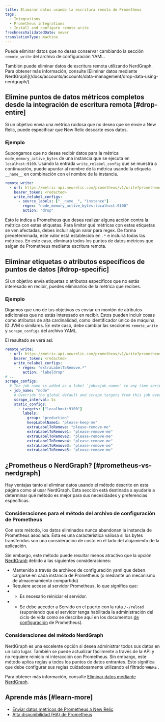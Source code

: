 ```yaml
---
title: Eliminar datos usando la escritura remota de Prometheus
tags:
  - Integrations
  - Prometheus integrations
  - Install and configure remote write
freshnessValidatedDate: never
translationType: machine
---
```


Puede eliminar datos que no desea conservar cambiando la sección `remote_write` del archivo de configuración YAML.

<Callout variant="tip">
  También puede eliminar datos de escritura remota utilizando NerdGraph. Para obtener más información, consulte [Eliminar datos mediante NerdGraph](/docs/accounts/accounts/data-management/drop-data-using-nerdgraph/).
</Callout>

## Elimine puntos de datos métricos completos desde la integración de escritura remota [#drop-entire]

Si un objetivo envía una métrica ruidosa que no desea que se envíe a New Relic, puede especificar que New Relic descarte esos datos.

### Ejemplo

Supongamos que no desea recibir datos para la métrica `node_memory_active_bytes` de una instancia que se ejecuta en `localhost:9100`. Usando la entrada `write_relabel_config` que se muestra a continuación, puede apuntar al nombre de la métrica usando la etiqueta `__name__` en combinación con el nombre de la instancia.

```yml
remote_write:
  - url: https://metric-api.newrelic.com/prometheus/v1/write?prometheus_server=macbook-server-cluster
    bearer_token: <redacted>
    write_relabel_configs:
      - source_labels: ["__name__", "instance"]
        regex: "node_memory_active_bytes;localhost:9100"
        action: "drop"
```

Esto le indica a Prometheus que desea realizar alguna acción contra la métrica con estas etiquetas. Para limitar qué métricas con estas etiquetas se ven afectadas, debes incluir algún valor para regex. De forma predeterminada, este valor está establecido en `.*` e incluirá todas las métricas. En este caso, eliminará todos los puntos de datos métricos que salgan de Prometheus mediante escritura remota.

## Eliminar etiquetas o atributos específicos de puntos de datos [#drop-specific]

Si un objetivo envía etiquetas o atributos específicos que no estás interesado en recibir, puedes eliminarlos de la métrica que recibes.

### Ejemplo

Digamos que uno de tus objetivos es enviar un montón de atributos adicionales que no estás interesado en recibir. Estos pueden incluir cosas como atributos de alta cardinalidad, como identificador único de máquina, ID JVM o similares. En este caso, debe cambiar las secciones `remote_write` y `scrape_configs` del archivo YAML.

El resultado se verá así:

```yml
remote_write:
  - url: https://metric-api.newrelic.com/prometheus/v1/write?prometheus_server=macbook-server-cluster
    bearer_token: <redacted>
    write_relabel_configs:
      - regex: "extraLabelToRemove.*"
        action: "labeldrop"
# ...
scrape_configs:
  # The job name is added as a label `job=<job_name>` to any time series scraped from this config.
  - job_name: "node"
    # Override the global default and scrape targets from this job every 5 seconds.
    scrape_interval: 5s
    static_configs:
      - targets: ["localhost:9100"]
        labels:
          group: "production"
          keepLabelName1: "please-keep-me"
          extraLabelToRemove: "please-remove-me"
          extraLabelToRemove1: "please-remove-me"
          extraLabelToRemove2: "please-remove-me"
          extraLabelToRemove4: "please-remove-me"
          extraLabelToRemove3: "please-remove-me"
          extraLabelToRemove5: "please-remove-me"
```

## ¿Prometheus o NerdGraph? [#prometheus-vs-nerdgraph]

Hay ventajas tanto al eliminar datos usando el método descrito en esta página como al usar NerdGraph. Esta sección está destinada a ayudarle a determinar qué método es mejor para sus necesidades y preferencias específicas.

### Consideraciones para el método del archivo de configuración de Prometheus

Con este método, los datos eliminados nunca abandonan la instancia de Prometheus asociada. Esta es una característica valiosa si los bytes transferidos son una consideración de costo en el lado del alojamiento de la aplicación.

Sin embargo, este método puede resultar menos atractivo que la opción [NerdGraph](/docs/accounts/accounts/data-management/drop-data-using-nerdgraph/) debido a las siguientes consideraciones:

* Mantenido a través de archivos de configuración yaml que deben cargarse en cada instancia de Prometheus (o mediante un mecanismo de almacenamiento compartido)
* Requiere acceso al servidor Prometheus, lo que significa que:
* * Es necesario reiniciar el servidor.
* * Se debe acceder a Servido en el puerto con la ruta `/-/reload` (suponiendo que el servidor tenga habilitada la administración del ciclo de vida como se describe aquí en los documentos [de configuración](https://prometheus.io/docs/prometheus/latest/configuration/configuration/#configuration) de Prometheus).

### Consideraciones del método NerdGraph

NerdGraph es una excelente opción si desea administrar todos sus datos en un solo lugar. También se puede actualizar fácilmente a través de la API y no requiere reinicio ni interacción con Prometheus. Sin embargo, este método aplica reglas a todos los puntos de datos entrantes. Esto significa que debe configurar sus reglas cuidadosamente utilizando el filtrado `WHERE` .

Para obtener más información, consulte [Eliminar datos mediante NerdGraph](/docs/accounts/accounts/data-management/drop-data-using-nerdgraph/).

## Aprende más [#learn-more]

* [Enviar datos métricos de Prometheus a New Relic](/docs/integrations/prometheus-integrations/get-started/send-prometheus-metric-data-new-relic/)
* [Alta disponibilidad (HA) de Prometheus](/docs/integrations/prometheus-integrations/install-configure/prometheus-high-availability-ha/)
